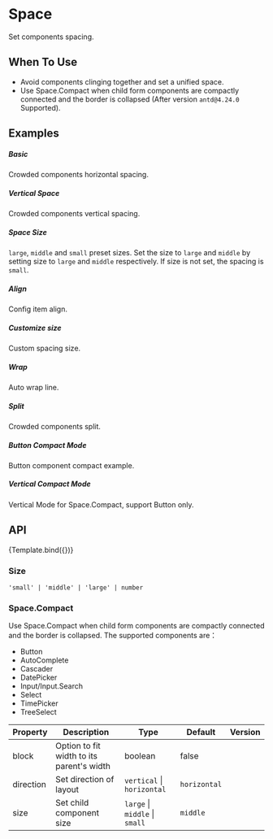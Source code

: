 




<Meta
    title="Design System/Layout/Space"
    component={KitSpace}
    argTypes={SpaceArgTypes}
/>

<style>
    {`
        .space-align-container {
        display: flex;
        flex-wrap: wrap;
        align-items: flex-start;
        }
        .space-align-block {
        flex: none;
        margin: 8px 4px;
        padding: 4px;
        border: 1px solid #40a9ff;
        }
        .space-align-block .mock-block {
        display: inline-block;
        padding: 32px 8px 16px;
        background: rgba(150, 150, 150, 0.2);
        }
    `}
</style>

# Space

Set components spacing.

## When To Use

- Avoid components clinging together and set a unified space.
- Use Space.Compact when child form components are compactly connected and the border is collapsed (After version `antd@4.24.0` Supported).

## Examples


##### Basic
Crowded components horizontal spacing.

<CustomCanvas content={Exemples.Basic} source={Sources.Basic} />

##### Vertical Space
Crowded components vertical spacing.

<CustomCanvas content={Exemples.Vertical} source={Sources.Vertical} />



##### Space Size
`large`, `middle` and `small` preset sizes.
Set the size to `large` and `middle` by setting size to `large` and `middle` respectively. If size is not set, the spacing is `small`.

<CustomCanvas content={Exemples.Size} source={Sources.Size} />

##### Align
Config item align.

<CustomCanvas content={Exemples.Align} source={Sources.Align} />

##### Customize size
Custom spacing size.

<CustomCanvas content={Exemples.CustomSize} source={Sources.CustomSize} />

##### Wrap
Auto wrap line.

<CustomCanvas content={Exemples.Wrap} source={Sources.Wrap} />

##### Split
Crowded components split.

<CustomCanvas content={Exemples.Split} source={Sources.Split} />

##### Button Compact Mode
Button component compact example.

<CustomCanvas content={Exemples.CompactButton} source={Sources.CompactButton} />

##### Vertical Compact Mode
Vertical Mode for Space.Compact, support Button only.

<CustomCanvas content={Exemples.VerticalCompact} source={Sources.Horizontal} />

## API

<Canvas>
    <Story name="Space">{Template.bind({})}</Story>
</Canvas>

<Controls story="Space" />

### Size

`'small' | 'middle' | 'large' | number`

### Space.Compact

Use Space.Compact when child form components are compactly connected and the border is collapsed. The supported components are：

- Button
- AutoComplete
- Cascader
- DatePicker
- Input/Input.Search
- Select
- TimePicker
- TreeSelect

| Property | Description | Type | Default | Version |
| --- | --- | --- | --- | --- |
| block | Option to fit width to its parent\'s width | boolean | false |
| direction | Set direction of layout | `vertical` \| `horizontal` | `horizontal` |
| size | Set child component size | `large` \| `middle` \| `small` | `middle` |